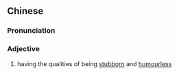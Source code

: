 {{also|干倔}}
==Chinese==
{{zh-forms|s=干倔}}

===Pronunciation===
{{zh-pron
|m=gànjuè
|cat=a
}}

===Adjective===
{{zh-adj}}
# having the qualities of being [[stubborn]] and [[humourless]]